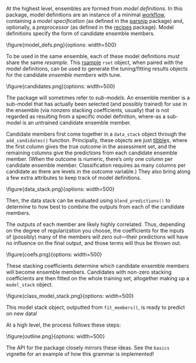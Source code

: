 At the highest level, ensembles are formed from _model definitions_. In this package, model definitions are an instance of a minimal [workflow](https://workflows.tidymodels.org/), containing a _model specification_ (as defined in the [parsnip](https://parsnip.tidymodels.org/) package) and, optionally, a _preprocessor_ (as defined in the [recipes](https://recipes.tidymodels.org/) package). Model definitions specify the form of candidate ensemble members.

\\figure{model_defs.png}{options: width=500}

To be used in the same ensemble, each of these model definitions must share the same _resample_. This [rsample](https://rsample.tidymodels.org/) `rset` object, when paired with the model definitions, can be used to generate the tuning/fitting results objects for the candidate _ensemble members_ with tune.

\\figure{candidates.png}{options: width=500}

The package will sometimes refer to _sub-models_. An ensemble member is a sub-model that has actually been selected (and possibly trained) for use in the ensemble (via nonzero stacking coefficients, usually) that is not regarded as resulting from a specific model definition, where-as a sub-model is an untrained candidate ensemble member.

Candidate members first come together in a `data_stack` object through the `add_candidates()` function. Principally, these objects are just [tibble](https://tibble.tidyverse.org/)s, where the first column gives the true outcome in the assessment set, and the remaining columns give the predictions from each candidate ensemble member. (When the outcome is numeric, there's only one column per candidate ensemble member. Classification requires as many columns per candidate as there are levels in the outcome variable.) They also bring along a few extra attributes to keep track of model definitions.

\\figure{data_stack.png}{options: width=500}

Then, the data stack can be evaluated using `blend_predictions()` to determine to how best to combine the outputs from each of the candidate members.

The outputs of each member are likely highly correlated. Thus, depending on the degree of regularization you choose, the coefficients for the inputs of (possibly) many of the members will zero out—their predictions will have no influence on the final output, and those terms will thus be thrown out.

\\figure{coefs.png}{options: width=500}

These stacking coefficients determine which candidate ensemble members will become ensemble members. Candidates with non-zero stacking coefficients are then fitted on the whole training set, altogether making up a `model_stack` object.

\\figure{class_model_stack.png}{options: width=500}

This model stack object, outputted from `fit_members()`, is ready to predict on new data!

At a high level, the process follows these steps:

\\figure{outline.png}{options: width=500}

The API for the package closely mirrors these ideas. See the `basics` vignette for an example of how this grammar is implemented!
